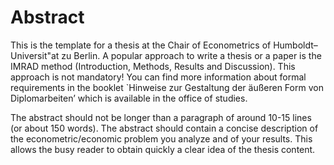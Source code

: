 # Abstract {-}

This is the template for a thesis at the Chair of Econometrics of
Humboldt--Universit\"at zu Berlin. A popular approach to write a thesis or a
paper is the IMRAD method (Introduction, Methods, Results and Discussion). This
approach is not mandatory! You can find more information about formal
requirements in the booklet `Hinweise zur Gestaltung der äußeren Form von
Diplomarbeiten' which is available in the office of studies.
 
The abstract should not be longer than a paragraph of around 10-15 lines (or
about 150 words). The abstract should contain a concise description of the
econometric/economic problem you analyze and of your results. This allows the
busy reader to obtain quickly a clear idea of the thesis content.
